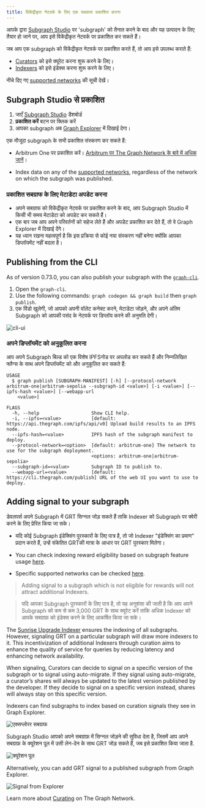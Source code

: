 ```yaml
---
title: विकेंद्रीकृत नेटवर्क के लिए एक सबग्राफ प्रकाशित करना
---
```


आपके द्वारा [Subgraph Studio](/deploying/deploying-a-subgraph-to-studio) पर 'subgraph' को तैनात करने के बाद और यह उत्पादन के लिए तैयार हो जाने पर, आप इसे विकेंद्रीकृत नेटवर्क पर प्रकाशित कर सकते हैं।

जब आप एक subgraph को विकेंद्रीकृत नेटवर्क पर प्रकाशित करते हैं, तो आप इसे उपलब्ध कराते हैं:

- [Curators](/network/curating) को इसे क्यूरेट करना शुरू करने के लिए।
- [Indexers](/network/indexing) को इसे इंडेक्स करना शुरू करने के लिए।

<VideoEmbed youtube="satdwdbvzAQ" />

नीचे दिए गए [supported networks](/developing/supported-networks) की सूची देखें।

## Subgraph Studio से प्रकाशित

1. जाएँ [Subgraph Studio](https://thegraph.com/studio/) डैशबोर्ड
2. **प्रकाशित करें** बटन पर क्लिक करें
3. आपका subgraph अब [Graph Explorer](https://thegraph.com/explorer/) में दिखाई देगा।

एक मौजूदा subgraph के सभी प्रकाशित संस्करण कर सकते हैं:

- Arbitrum One पर प्रकाशित करें। [Arbitrum पर The Graph Network के बारे में अधिक जानें](/arbitrum/arbitrum-faq)।

- Index data on any of the [supported networks](/developing/supported-networks), regardless of the network on which the subgraph was published.

### प्रकाशित सबग्राफ के लिए मेटाडेटा अपडेट करना

- अपने सबग्राफ को विकेंद्रीकृत नेटवर्क पर प्रकाशित करने के बाद, आप Subgraph Studio में किसी भी समय मेटाडेटा को अपडेट कर सकते हैं।
- एक बार जब आप अपने परिवर्तनों को सहेज लेते हैं और अपडेट प्रकाशित कर देते हैं, तो वे Graph Explorer में दिखाई देंगे।
- यह ध्यान रखना महत्वपूर्ण है कि इस प्रक्रिया से कोई नया संस्करण नहीं बनेगा क्योंकि आपका डिप्लॉयमेंट नहीं बदला है।

## Publishing from the CLI

As of version 0.73.0, you can also publish your subgraph with the [`graph-cli`](https://github.com/graphprotocol/graph-tooling/tree/main/packages/cli).

1. Open the `graph-cli`.
2. Use the following commands: `graph codegen && graph build` then `graph publish`.
3. एक विंडो खुलेगी, जो आपको अपनी वॉलेट कनेक्ट करने, मेटाडेटा जोड़ने, और अपने अंतिम Subgraph को आपकी पसंद के नेटवर्क पर डिप्लॉय करने की अनुमति देगी।

![cli-ui](/img/cli-ui.png)

### अपने डिप्लॉयमेंट को अनुकूलित करना

आप अपने Subgraph बिल्ड को एक विशेष IPFSनोड पर अपलोड कर सकते हैं और निम्नलिखित फ्लैग्स के साथ अपने डिप्लॉयमेंट को और अनुकूलित कर सकते हैं:

```
USAGE
  $ graph publish [SUBGRAPH-MANIFEST] [-h] [--protocol-network arbitrum-one|arbitrum-sepolia --subgraph-id <value>] [-i <value>] [--ipfs-hash <value>] [--webapp-url
    <value>]

FLAGS
  -h, --help                   Show CLI help.
  -i, --ipfs=<value>           [default: https://api.thegraph.com/ipfs/api/v0] Upload build results to an IPFS node.
  --ipfs-hash=<value>          IPFS hash of the subgraph manifest to deploy.
  --protocol-network=<option>  [default: arbitrum-one] The network to use for the subgraph deployment.
                               <options: arbitrum-one|arbitrum-sepolia>
  --subgraph-id=<value>        Subgraph ID to publish to.
  --webapp-url=<value>         [default: https://cli.thegraph.com/publish] URL of the web UI you want to use to deploy.

```

## Adding signal to your subgraph

डेवलपर्स अपने Subgraph में GRT सिग्नल जोड़ सकते हैं ताकि Indexer को Subgraph पर क्वेरी करने के लिए प्रेरित किया जा सके।

- यदि कोई Subgraph इंडेक्सिंग पुरस्कारों के लिए पात्र है, तो जो Indexer "इंडेक्सिंग का प्रमाण" प्रदान करते हैं, उन्हें संकेतित GRTकी मात्रा के आधार पर GRT पुरस्कार मिलेगा।

- You can check indexing reward eligibility based on subgraph feature usage [here](https://github.com/graphprotocol/indexer/blob/main/docs/feature-support-matrix.md).

- Specific supported networks can be checked [here](/developing/supported-networks).

> Adding signal to a subgraph which is not eligible for rewards will not attract additional Indexers.

> यदि आपका Subgraph पुरस्कारों के लिए पात्र है, तो यह अनुशंसा की जाती है कि आप अपने Subgraph को कम से कम 3,000 GRT के साथ क्यूरेट करें ताकि अधिक Indexer को आपके सबग्राफ़ को इंडेक्स करने के लिए आकर्षित किया जा सके।

The [Sunrise Upgrade Indexer](/sunrise/#what-is-the-upgrade-indexer) ensures the indexing of all subgraphs. However, signaling GRT on a particular subgraph will draw more indexers to it. This incentivization of additional Indexers through curation aims to enhance the quality of service for queries by reducing latency and enhancing network availability.

When signaling, Curators can decide to signal on a specific version of the subgraph or to signal using auto-migrate. If they signal using auto-migrate, a curator’s shares will always be updated to the latest version published by the developer. If they decide to signal on a specific version instead, shares will always stay on this specific version.

Indexers can find subgraphs to index based on curation signals they see in Graph Explorer.

![एक्सप्लोरर सबग्राफ](/img/explorer-subgraphs.png)

Subgraph Studio आपको अपने सबग्राफ़ में सिग्नल जोड़ने की सुविधा देता है, जिसमें आप अपने सबग्राफ़ के क्यूरेशन पूल में उसी लेन-देन के साथ GRT जोड़ सकते हैं, जब इसे प्रकाशित किया जाता है.

![क्यूरेशन पूल](/img/curate-own-subgraph-tx.png)

Alternatively, you can add GRT signal to a published subgraph from Graph Explorer.

![Signal from Explorer](/img/signal-from-explorer.png)

Learn more about [Curating](/network/curating/) on The Graph Network.
